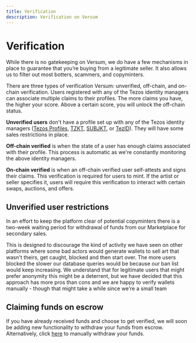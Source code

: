 ```yaml
---
title: Verification
description: Verification on Versum
---
```


# Verification

While there is no gatekeeping on Versum, we do have a few mechanisms in place to guarantee that you’re buying from a legitimate seller. It also allows us to filter out most botters, scammers, and copyminters.

There are three types of verification Versum: unverified, off-chain, and on-chain verification. Users registered with any of the Tezos identity managers can associate multiple claims to their profiles. The more claims you have, the higher your score. Above a certain score, you will unlock the off-chain status.

**Unverified users** don't have a profile set up with any of the Tezos identity managers ([Tezos Profiles](https://tzprofiles.com/), [TZKT](https://tzkt.io), [SUBJKT](https://hicetnunc.art), or [TezID](https://tezid.net/)). They will have some sales restrictions in place.<br/>

**Off-chain verified** is when the state of a user has enough claims associated with their profile. This process is automatic as we're constantly monitoring the above identity managers.<br/>

**On-chain verified** is when an off-chain verified user self-attests and signs their claims. This verification is required for users to mint. If the artist or seller specifies it, users will require this verification to interact with certain swaps, auctions, and offers.<br/>

## Unverified user restrictions

In an effort to keep the platform clear of potential copyminters there is a two-week waiting period for withdrawal of funds from our Marketplace for secondary sales.<br/>

This is designed to discourage the kind of activity we have seen on other platforms where some bad actors would generate wallets to sell art that wasn't theirs, get caught, blocked and then start over. The more users blocked the slower our database queries would be because our ban list would keep increasing. We understand that for legitimate users that might prefer anonymity this might be a deterrent, but we have decided that this approach has more pros than cons and we are happy to verify wallets manually - though that might take a while since we're a small team<br/>

## Claiming funds on escrow

If you have already received funds and choose to get verified, we will soon be adding new functionality to withdraw your funds from escrow. Alternatively, click [here](https://better-call.dev/mainnet/KT1NUrzs7tiT4VbNPqeTxgAFa4SXeV1f3xe9/interact?entrypoint=withdraw_outstanding_tez) to manually withdraw your funds.
